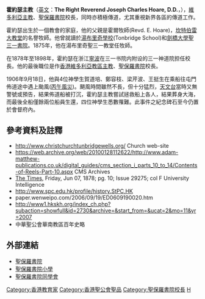 {{expand|time=2010-07-29T13:17:11+00:00}}
{{nofootnotes|time=2010-07-29T13:17:11+00:00}}
{{Infobox Celebrity
| name = <small>霍約瑟主教<br /> Joseph Charles Hoare'''</small>
| image =Joseph Hoare Bishop of Victoria.png
|image_size=
| caption = 
| birth_date = 1851年11月15日
| birth_place =[[File:Flag_of_the_United_Kingdom.svg|25px]] [[英國|英國]][[肯特郡|肯特郡]][[拉姆斯蓋特|拉姆斯蓋特]]
| death_date = 1906年9月18日（54歲）
| death_place = {{HKG-1876}}[[屯門區|屯門區]][[青山_(香港)|青山]]
| occupation = [[香港|香港]][[維多利亞主教|維多利亞主教]]、[[聖保羅書院|聖保羅書院]]前校長
| nationality =[[File:Flag_of_the_United_Kingdom.svg|25px]] [[英國|英國]]
| salary = 
| networth = 
| spouse = 
| website =
| footnotes = 
}}
'''霍約瑟主教'''（[[英文|英文]]：'''The Right Reverend Joseph Charles Hoare, D.D.'''，{{bd|1851年|11月15日|1906年|9月18日}}），[[維多利亞主教|維多利亞主教]]、[[聖保羅書院|聖保羅書院]]校長，同時亦積極傳道，尤其重視新界各區的傳道工作。

霍約瑟出生於一個教會的家庭，他的父親是霍爾牧師(Revd. E. Hoare)，[[坎特伯里座堂|坎特伯雷大教堂]]的名譽牧師。他曾就讀於[[湯布里奇學校|湯布里奇學校]](Tonbridge School)和[[劍橋大學|劍橋大學]][[劍橋大學三一學院|聖三一書院]]。1875年，他在湯布里奇聖三一教堂任牧師。

在1878年至1898年，霍約瑟在浙江[[寧波|寧波]]在三一书院内附设的三一神道院担任校長。他的最後職位是作[[香港|香港]][[維多利亞教區主教|維多利亞教區主教]]、[[聖保羅書院|聖保羅書院]]校長。 

1906年9月18日，他與4位神學生賀道培、鄭容枝、梁芹波、王挺生在乘船往屯門佈道途中遇上颱風([[丙午風災|丙午風災]])。颶風時間雖然不長，但十分猛烈，[[天文台|天文台]]當時又無警號或預告，結果佈道船被打沉，霍約瑟主教嘗試拯救船上各人，結果葬身大海，而最後全船僅餘兩位船員生還，四位神學生悉數罹難。此事件之紀念碑石至今仍置於會督府內。

== 參考資料及註釋 ==
* http://www.christchurchtunbridgewells.org/ {{Wayback|url=http://www.christchurchtunbridgewells.org/ |date=20210506190033 }} Church web-site
* https://web.archive.org/web/20100128112622/http://www.adam-matthew-publications.co.uk/digital_guides/cms_section_i_parts_10_to_14/Contents-of-Reels-Part-10.aspx CMS Archives
* [[The_Times|The Times]], Friday, Jun 07, 1878; pg. 10; Issue 29275; col F University Intelligence
* http://www.spc.edu.hk/profile/history.StPC,HK{{dead link|date=2018年5月 |bot=InternetArchiveBot |fix-attempted=yes }}
* paper.wenweipo.com/2006/09/19/ED0609190020.htm 
* http://www1.hkskh.org/index_ch.php?subaction=showfull&id=2730&archive=&start_from=&ucat=2&mo=11&yr=2007{{dead link|date=2018年5月 |bot=InternetArchiveBot |fix-attempted=yes }}
* 中華聖公會華南教區百年史略

== 外部連結 ==
{{Commonscat|St. Paul's College, Hong Kong}}
* [http://www.spc.edu.hk 聖保羅書院] {{Wayback|url=http://www.spc.edu.hk/ |date=20200617142133 }}
* [http://www.spc-ps.edu.hk 聖保羅書院小學] {{Wayback|url=http://www.spc-ps.edu.hk/ |date=20200608012009 }}
* [https://web.archive.org/web/20060220201208/http://www.spc.alumni.org.hk/ 聖保羅書院同學會]
{{s-start}}
{{s-rel|ac}}
{{succession box|title=[[香港維多利亞會督|香港維多利亞會督]]|before=[[包爾騰|包爾騰]]|after=[[倫義華|倫義華]]|years=1898-1906}}
{{end}}
{{start box}}
{{S-aca}}
{{s-before|[[包爾騰|包爾騰]]}}
{{s-title|[[聖保羅書院|聖保羅書院]]校長<br /><small>第4任（1898—1906）</small>}}
{{s-after|[[倫義華|倫義華]]}}
{{end box}}
{{宁波基督教传教士}}
{{聖保羅書院}}
[[Category:香港教育家|Category:香港教育家]]
[[Category:香港聖公會聖品|Category:香港聖公會聖品]]
[[Category:聖保羅書院校長|Category:聖保羅書院校長]]
[[Category:劍橋大學三一學院校友|H]]